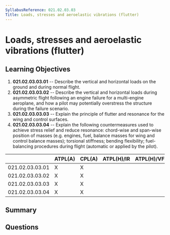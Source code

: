 ```yaml
---
SyllabusReference: 021.02.03.03
Title: Loads, stresses and aeroelastic vibrations (flutter)
---
```


# Loads, stresses and aeroelastic vibrations (flutter)

## Learning Objectives

1.  **021.02.03.03.01** -- Describe the vertical and horizontal loads on the
    ground and during normal flight.
2.  **021.02.03.03.02** -- Describe the vertical and horizontal loads during
    asymmetric flight following an engine failure for a multi-engine aeroplane,
    and how a pilot may potentially overstress the structure during the failure
    scenario.
3.  **021.02.03.03.03** -- Explain the principle of flutter and resonance for the
    wing and control surfaces.
4.  **021.02.03.03.04** -- Explain the following countermeasures used to achieve
    stress relief and reduce resonance: chord-wise and span-wise position of
    masses (e.g. engines, fuel, balance masses for wing and control balance
    masses); torsional stiffness; bending flexibility; fuel-balancing procedures
    during flight (automatic or applied by the pilot).

|                 | ATPL(A) | CPL(A) | ATPL(H)/IR | ATPL(H)/VFR | CPL(H) | IR | CBIR(A) |
| --------------- | ------- | ------ | ---------- | ----------- | ------ | -- | ------- |
| 021.02.03.03.01 | X       | X      |            |             |        |    |         |
| 021.02.03.03.02 | X       | X      |            |             |        |    |         |
| 021.02.03.03.03 | X       | X      |            |             |        |    |         |
| 021.02.03.03.04 | X       | X      |            |             |        |    |         |

## Summary

## Questions
